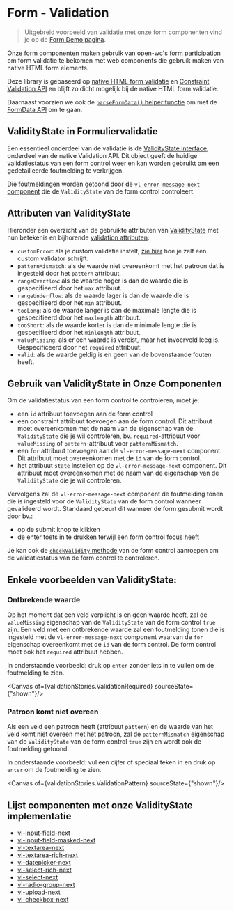 
# Form - Validation
> Uitgebreid voorbeeld van validatie met onze form componenten vind je op de [Form Demo pagina](/docs/ontwerp-form-demo--documentatie).

Onze form componenten maken gebruik van open-wc's [form participation](https://github.com/open-wc/form-participation) om form validatie te bekomen met web components die gebruik maken van native HTML form elements.

Deze library is gebaseerd op [native HTML form validatie](https://developer.mozilla.org/en-US/docs/Learn/Forms/Form_validation) en [Constraint Validation API](https://developer.mozilla.org/en-US/docs/Web/API/Constraint_validation) en blijft zo dicht mogelijk bij de native HTML form validatie.

Daarnaast voorzien we ook de [`parseFormData()` helper functie](/docs/ontwerp-form-form-data--documentatie#parseformdataformelement-form-multiformcontrolnames-string) om met de [FormData API](https://developer.mozilla.org/en-US/docs/Web/API/FormData) om te gaan.

## ValidityState in Formuliervalidatie

Een essentieel onderdeel van de validatie is de [ValidityState interface](https://developer.mozilla.org/en-US/docs/Web/API/ValidityState), onderdeel van de native Validation API.
Dit object geeft de huidige validatiestatus van een form control weer en kan worden gebruikt om een gedetailleerde foutmelding te verkrijgen.

Die foutmeldingen worden getoond door de [`vl-error-message-next` component](/docs/form-next-error-message--documentatie) die de `ValidityState` van de form control controleert.

## Attributen van ValidityState

Hieronder een overzicht van de gebruikte attributen van [ValidityState](https://developer.mozilla.org/en-US/docs/Web/API/ValidityState#instance_properties) met hun betekenis en bijhorende [validation attributen](https://developer.mozilla.org/en-US/docs/Web/HTML/Constraint_validation#validation-related_attributes):

- `customError`: als je custom validatie instelt, [zie hier](/docs/ontwerp-form-custom-validation--documentatie) hoe je zelf een custom validator schrijft.
- `patternMismatch`: als de waarde niet overeenkomt met het patroon dat is ingesteld door het `pattern` attribuut.
- `rangeOverflow`: als de waarde hoger is dan de waarde die is gespecifieerd door het `max` attribuut.
- `rangeUnderflow`: als de waarde lager is dan de waarde die is gespecifieerd door het `min` attribuut.
- `tooLong`: als de waarde langer is dan de maximale lengte die is gespecifieerd door het `maxlength` attribuut.
- `tooShort`: als de waarde korter is dan de minimale lengte die is gespecifieerd door het `minlength` attribuut.
- `valueMissing`: als er een waarde is vereist, maar het invoerveld leeg is. Gespecificeerd door het `required` attribuut.
- `valid`: als de waarde geldig is en geen van de bovenstaande fouten heeft.

## Gebruik van ValidityState in Onze Componenten

Om de validatiestatus van een form control te controleren, moet je:
- een `id` attribuut toevoegen aan de form control
- een constraint attribuut toevoegen aan de form control. Dit attribuut moet overeenkomen met de naam van de eigenschap van de `ValidityState` die je wil controleren, bv. `required`-attribuut voor `valueMissing` of `pattern`-attribuut voor `patternMismatch`.
- een `for` attribuut toevoegen aan de `vl-error-message-next` component. Dit attribuut moet overeenkomen met de `id` van de form control.
- het attribuut `state` instellen op de `vl-error-message-next` component. Dit attribuut moet overeenkomen met de naam van de eigenschap van de `ValidityState` die je wil controleren.

Vervolgens zal de `vl-error-message-next` component de foutmelding tonen die is ingesteld voor de `ValidityState` van de form control wanneer gevalideerd wordt.
Standaard gebeurt dit wanneer de form gesubmit wordt door bv.:
- op de submit knop te klikken
- de enter toets in te drukken terwijl een form control focus heeft

Je kan ook de [`checkValidity` methode](https://developer.mozilla.org/en-US/docs/Web/API/HTMLSelectElement/checkValidity) van de form control aanroepen om de validatiestatus van de form control te controleren.

## Enkele voorbeelden van ValidityState:

### Ontbrekende waarde

Op het moment dat een veld verplicht is en geen waarde heeft, zal de `valueMissing` eigenschap van de `ValidityState` van de form control `true` zijn.
Een veld met een ontbrekende waarde zal een foutmelding tonen die is ingesteld met de `vl-error-message-next` component waarvan de `for` eigenschap overeenkomt met de `id` van de form control.
De form control moet ook het `required` attribuut hebben.

In onderstaande voorbeeld: druk op `enter` zonder iets in te vullen om de foutmelding te zien.

<Canvas of={validationStories.ValidationRequired} sourceState={"shown"}/>

### Patroon komt niet overeen

Als een veld een patroon heeft (attribuut `pattern`) en de waarde van het veld komt niet overeen met het patroon,
zal de `patternMismatch` eigenschap van de `ValidityState` van de form control `true` zijn en wordt ook de foutmelding getoond.

In onderstaande voorbeeld: vul een cijfer of speciaal teken in en druk op `enter` om de foutmelding te zien.

<Canvas of={validationStories.ValidationPattern} sourceState={"shown"}/>

## Lijst componenten met onze ValidityState implementatie

- [vl-input-field-next](/docs/form-next-input-field--documentatie)
- [vl-input-field-masked-next](/docs/form-next-input-field-masked--documentatie)
- [vl-textarea-next](/docs/form-next-textarea--documentatie)
- [vl-textarea-rich-next](/docs/form-next-textarea-rich--documentatie)
- [vl-datepicker-next](/docs/form-next-datepicker--documentatie)
- [vl-select-rich-next](/docs/form-next-select-rich--documentatie)
- [vl-select-next](/docs/form-next-select--documentatie)
- [vl-radio-group-next](/docs/form-next-radio-group--documentatie)
- [vl-upload-next](/docs/form-next-upload--documentatie)
- [vl-checkbox-next](/docs/form-next-checkbox--documentatie)
